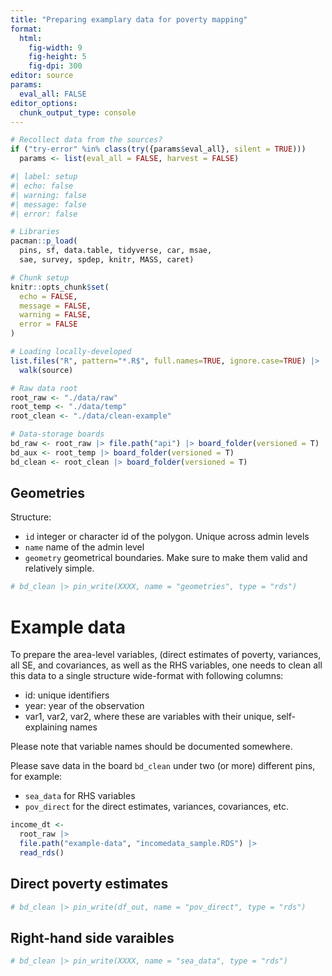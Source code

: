 ```yaml
---
title: "Preparing examplary data for poverty mapping"
format: 
  html:
    fig-width: 9
    fig-height: 5
    fig-dpi: 300
editor: source
params:
  eval_all: FALSE
editor_options: 
  chunk_output_type: console
---
```


```r
# Recollect data from the sources?
if ("try-error" %in% class(try({params$eval_all}, silent = TRUE)))
  params <- list(eval_all = FALSE, harvest = FALSE)
```

```r
#| label: setup
#| echo: false
#| warning: false
#| message: false
#| error: false

# Libraries
pacman::p_load(
  pins, sf, data.table, tidyverse, car, msae, 
  sae, survey, spdep, knitr, MASS, caret)

# Chunk setup
knitr::opts_chunk$set(
  echo = FALSE,
  message = FALSE,
  warning = FALSE,
  error = FALSE
)

# Loading locally-developed
list.files("R", pattern="*.R$", full.names=TRUE, ignore.case=TRUE) |> 
  walk(source)

# Raw data root
root_raw <- "./data/raw"
root_temp <- "./data/temp"
root_clean <- "./data/clean-example"

# Data-storage boards
bd_raw <- root_raw |> file.path("api") |> board_folder(versioned = T)
bd_aux <- root_temp |> board_folder(versioned = T)
bd_clean <- root_clean |> board_folder(versioned = T)
```


## Geometries

Structure:

-   `id` integer or character id of the polygon. Unique across admin levels
-   `name` name of the admin level
-   `geometry` geometrical boundaries. Make sure to make them valid and relatively simple.

```r

# bd_clean |> pin_write(XXXX, name = "geometries", type = "rds")
```

# Example data

To prepare the area-level variables, (direct estimates of poverty, variances, all SE, and covariances, as well as the RHS variables, one needs to clean all this data to a single structure wide-format with following columns:

-   id: unique identifiers
-   year: year of the observation
-   var1, var2, var2, where these are variables with their unique, self-explaining names 

Please note that variable names should be documented somewhere. 

Please save data in the board `bd_clean` under two (or more) different pins, for example: 

-   `sea_data` for RHS variables
-   `pov_direct` for the direct estimates, variances, covariances, etc.

```r
income_dt <- 
  root_raw |> 
  file.path("example-data", "incomedata_sample.RDS") |> 
  read_rds()
```

## Direct poverty estimates

```r

# bd_clean |> pin_write(df_out, name = "pov_direct", type = "rds")
```

## Right-hand side varaibles

```r

# bd_clean |> pin_write(XXXX, name = "sea_data", type = "rds")
```

